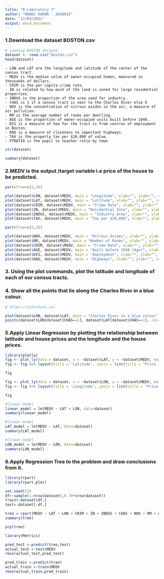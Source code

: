 ```yaml
---
title: "R-Laboratory 7"
author: "MANOJ KUMAR - 2048015"
date: "12/03/2021"
output: word_document
---
```


### 1.Download the dataset BOSTON.csv

```r
# Loading BOSTON dataset.
dataset <- read.csv("boston.csv")
head(dataset)
```
    
    - LON and LAT are the longitude and latitude of the center of the census tract.
    - MEDV is the median value of owner-occupied homes, measured in thousands of dollars.
    - CRIM is the per capita crime rate.
    - ZN is related to how much of the land is zoned for large residential properties.
    - INDUS is the proportion of the area used for industry.
    - CHAS is 1 if a census tract is next to the Charles River else 0 
    - NOX is the concentration of nitrous oxides in the air, a measure of air pollution.
    - RM is the average number of rooms per dwelling.
    - AGE is the proportion of owner-occupied units built before 1940.
    - DIS is a measure of how far the tract is from centres of employment in Boston.
    - RAD is a measure of closeness to important highways.
    - TAX is the property tax per $10,000 of value.
    - PTRATIO is the pupil to teacher ratio by town

```r
str(dataset)
```

```r
summary(dataset)
```

### 2.MEDV is the output /target variable i.e price of the house to be predicted.

```r
par(mfrow=c(2,3))

plot(dataset$LON, dataset$MEDV, main = "Longitude", xlab="", ylab="", cex.lab="1.5", col="#1e3799", pch=20, cex= 0.5 ) 
plot(dataset$LAT, dataset$MEDV, main = "Latitude", xlab="", ylab="", cex.lab="1.5", col="#628ca6", pch=20, cex= 0.5)
plot(dataset$CRIM, dataset$MEDV, main = "Crime Rate", xlab="", ylab="", cex.lab="1.5", col="#e58e26", pch=20, cex= 0.5)
plot(dataset$ZN, dataset$MEDV, main = "Residential Zone", xlab="", ylab="", cex.lab="1.5", col="#628ca6", pch=20, cex= 0.5)
plot(dataset$INDUS, dataset$MEDV, main = "Industry Area", xlab="", ylab="", cex.lab="1.5", col="#e58e26", pch=20, cex= 0.5)
plot(dataset$TAX, dataset$MEDV, main = "Tax per $10,000", xlab="", ylab="", cex.lab="1.5", col="#1e3799", pch=20, cex= 0.5)
```
```r
par(mfrow=c(2,3))

plot(dataset$NOX, dataset$MEDV, main = "Nitrous Oxides", xlab="", ylab="", cex.lab="1.5", col="#84817a", pch=20, cex= 0.5 ) 
plot(dataset$RM, dataset$MEDV, main = "Number of Rooms", xlab="", ylab="", cex.lab="1.5", col="#cd6133", pch=20, cex= 0.5 ) 
plot(dataset$CRIM, dataset$MEDV, main = "Crime Rate", xlab="", ylab="", cex.lab="1.5", col="#b33939", pch=20, cex= 0.5 ) 
plot(dataset$AGE, dataset$MEDV, main = "Built before 1940 (Age)", xlab="", ylab="", cex.lab="1.5", col="#b33939", pch=20, cex= 0.5 ) 
plot(dataset$DIS, dataset$MEDV, main = "Employment", xlab="", ylab="", cex.lab="1.5", col="#cd6133", pch=20, cex= 0.5 ) 
plot(dataset$RAD, dataset$MEDV, main = "Highways", xlab="", ylab="", cex.lab="1.5", col="#84817a", pch=20, cex= 0.5 ) 
```


### 3. Using the plot commands, plot the latitude and longitude of each of our census tracts.
### 4. Show all the points that lie along the Charles River in a blue colour.
```r
# https://colorhunt.co/

plot(dataset$LON, dataset$LAT, main = "Charles River in a blue colour",  xlab="Longitude", ylab="Latitude", col="#bbbbbb", pch=20, cex= 0.7)
points(dataset$LON[dataset$CHAS==1], dataset$LAT[dataset$CHAS==1], col="#005fba", pch=16)
```


### 5.Apply Linear Regression by plotting the relationship between latitude and house prices and the longitude and the house prices.
```r
library(plotly)
fig <- plot_ly(data = dataset, x = ~dataset$LAT, y = ~dataset$MEDV, marker = list(size = 10,color = '#ffa500'))
fig <- fig %>% layout(title = 'Latitude', yaxis = list(title = "Price in $", zeroline = TRUE),xaxis = list(title = "", zeroline = TRUE))

fig
```


```r
fig <- plot_ly(data = dataset, x = ~dataset$LON, y = ~dataset$MEDV, marker = list(size = 10,color = '#005AFF'))
fig <- fig %>% layout(title = 'Longitude', yaxis = list(title = "Price in $", zeroline = TRUE),xaxis = list(title = "", zeroline = TRUE))

fig
```

```r
#linear model
linear_model = lm(MEDV ~ LAT + LON, data=dataset)
summary(linear_model)
```
```r
#linear model
LAT_model = lm(MEDV ~ LAT, data=dataset)
summary(LAT_model)
```

```r
#linear model
LON_model = lm(MEDV ~ LON, data=dataset)
summary(LON_model)
```

### 6.Apply Regression Tree to the problem and draw conclusions from it.
```r
library(rpart)
library(rpart.plot)
```

```r
set.seed(52)
df<-sample(1:nrow(dataset),0.70*nrow(dataset)) 
train<-dataset[df,]
test<-dataset[-df,]
```


```r
tree = rpart(MEDV ~ LAT + LON + CRIM + ZN + INDUS + CHAS + NOX + RM + AGE + DIS + RAD + TAX + PTRATIO, data=train)
summary(tree)
```

```r
prp(tree)
```

```r
library(Metrics)
```


```r
pred_test <-predict(tree,test)
actual_test <-test$MEDV
rmse(actual_test,pred_test)

pred_train <-predict(tree)
actual_train <-train$MEDV
rmse(actual_train,pred_train)
```

